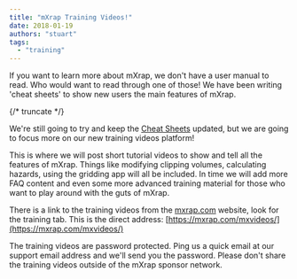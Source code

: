```yaml
---
title: "mXrap Training Videos!"
date: 2018-01-19
authors: "stuart"
tags:
  - "training"
---
```


If you want to learn more about mXrap, we don't have a user manual to read. Who would want to read through one of those! We have been writing 'cheat sheets' to show new users the main features of mXrap.

{/* truncate */}

We're still going to try and keep the [Cheat Sheets](/static/pdf/Quick-Reference-Guide.pdf) updated, but we are going to focus more on our new training videos platform!

This is where we will post short tutorial videos to show and tell all the features of mXrap. Things like modifying clipping volumes, calculating hazards, using the gridding app will all be included. In time we will add more FAQ content and even some more advanced training material for those who want to play around with the guts of mXrap.

There is a link to the training videos from the [mxrap.com](https://mxrap.com/) website, look for the training tab. This is the direct address: [https://mxrap.com/mxvideos/](https://mxrap.com/mxvideos/)

The training videos are password protected. Ping us a quick email at our support email address and we'll send you the password. Please don't share the training videos outside of the mXrap sponsor network.
